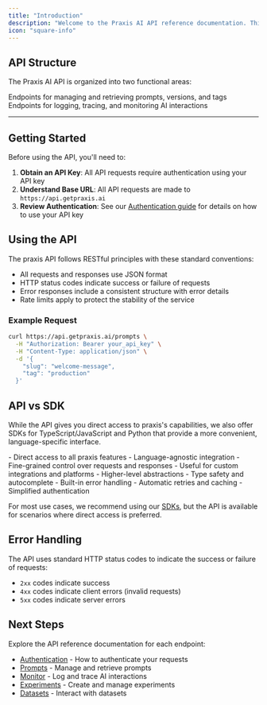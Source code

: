 ```yaml
---
title: "Introduction"
description: "Welcome to the Praxis AI API reference documentation. This section provides detailed information about the Praxis AI API endpoints, request formats, and response structures to help you integrate Praxis AI's capabilities directly into your applications."
icon: "square-info"
---
```


## API Structure

The Praxis AI API is organized into two functional areas:

<CardGroup cols={3}>
  <Card title="Runtime" icon="file-lines" href="/api-reference/prompts/get">
    Endpoints for managing and retrieving prompts, versions, and tags
  </Card>
  <Card title="Administration" icon="chart-line" href="/api-reference/monitor/log">
    Endpoints for logging, tracing, and monitoring AI interactions
  </Card>

</CardGroup>

---

## Getting Started

Before using the API, you'll need to:

1. **Obtain an API Key**: All API requests require authentication using your API key
2. **Understand Base URL**: All API requests are made to `https://api.getpraxis.ai`
3. **Review Authentication**: See our [Authentication guide](/api-reference/authentication) for details on how to use your API key

## Using the API

The praxis API follows RESTful principles with these standard conventions:

- All requests and responses use JSON format
- HTTP status codes indicate success or failure of requests
- Error responses include a consistent structure with error details
- Rate limits apply to protect the stability of the service

### Example Request

```bash
curl https://api.getpraxis.ai/prompts \
  -H "Authorization: Bearer your_api_key" \
  -H "Content-Type: application/json" \
  -d '{
    "slug": "welcome-message",
    "tag": "production"
  }'
```

## API vs SDK

While the API gives you direct access to praxis's capabilities, we also offer SDKs for TypeScript/JavaScript and Python that provide a more convenient, language-specific interface.

<CardGroup cols={2}>
  <Card title="API Benefits" icon="terminal">
    - Direct access to all praxis features
    - Language-agnostic integration
    - Fine-grained control over requests and responses
    - Useful for custom integrations and platforms
  </Card>
  <Card title="SDK Benefits" icon="code">
    - Higher-level abstractions
    - Type safety and autocomplete
    - Built-in error handling
    - Automatic retries and caching
    - Simplified authentication
  </Card>
</CardGroup>

For most use cases, we recommend using our [SDKs](/sdk-overview), but the API is available for scenarios where direct access is preferred.

## Error Handling

The API uses standard HTTP status codes to indicate the success or failure of requests:

- `2xx` codes indicate success
- `4xx` codes indicate client errors (invalid requests)
- `5xx` codes indicate server errors

## Next Steps

Explore the API reference documentation for each endpoint:

- [Authentication](/api-reference/authentication) - How to authenticate your requests
- [Prompts](/api-reference/prompts/get) - Manage and retrieve prompts
- [Monitor](/api-reference/monitor/log) - Log and trace AI interactions
- [Experiments](/api-reference/experiments/create) - Create and manage experiments
- [Datasets](/api-reference/datasets/get) - Interact with datasets